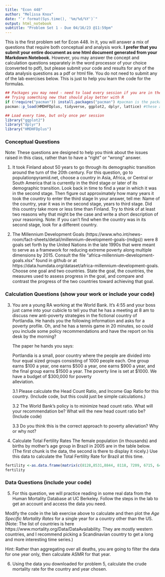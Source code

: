 ```yaml
---
title: "Econ 448"
author: "Melissa Knox"
date: "`r format(Sys.time(), '%m/%d/%Y')`"
output: html_notebook
subtitle: "Problem Set 1 - Due 04/16/23 @11:59pm"
---
```


This is the first problem set for Econ 448.  In it, you will answer a mix of questions that require both conceptual and analysis work.  **I prefer that you submit your entire document as one html document generated from your Markdown Notebook.** However, you may answer the concept and calculation questions separately in the word processor of your choice (converted to pdf), but please submit your code and results for any of the data analysis questions as a pdf or html file. You do not need to submit any of the lab exercises below.  This is just to help you learn the code for the formulas.
```r
## Packages you may need - need to load every session if you are in the cloud
## Trying something new that should play better with R
if (!require("pacman")) install.packages("pacman") #pacman is the package that installs packages nicely
pacman::p_load(HMDHFDplus, tidyverse, ggplot2, dplyr, lattice) #these are the packages you may need

```

```r
## Load every time, but only once per session 
library("ggplot2")
library("dplyr")
library("HMDHFDplus")
```


### Conceptual Questions
Note: These questions are designed to help you think about the issues raised in this class, rather than to have a "right" or "wrong" answer.

1. It took Finland about 50 years to go through its demographic transition around the turn of the 20th century.  For this question, go to populationpyramid.net, choose a country in Asia, Africa, or Central or South America that is currently in the third stage or later of its demographic transition.  Look back in time to find a year in which it was in the second stage.  Then figure out approximately how many years it took the country to enter the third stage  In your answer, tell me: Name of the country, year it was in the second stage, years to third stage.  Did this country take more or less time than Finland.  Try to think of at least two reasons why that might be the case and write a short description of your reasoning. Note: If you can't find when the country was in its second stage, look for a different country.

2. The Millennium Development Goals (https://www.who.int/news-room/fact-sheets/detail/millennium-development-goals-(mdgs)) were 8 goals set forth by the United Nations in the late 1990s that were meant to serve as a framework for reducing extreme poverty along multiple dimensions by 2015. Consult the file "africa-millennium-development-goals.xlsx" found in github or at https://data.humdata.org/dataset/africa-millennium-development-goals. Choose one goal and two countries. State the goal, the countries, the measures used to assess progress in the goal, and compare and contrast the progress of the two countries toward achieving that goal.  

### Calculation Questions (show your work or include your code)
3. You are a young RA working at the World Bank.  It’s 4:55 and your boss just came into your cubicle to tell you that he has a meeting at 8 am to discuss new anti-poverty strategies in the fictional country of Portlandia.  He hands you the following information and asks for a poverty profile.  Oh, and he has a tennis game in 20 minutes, so could you include some policy recommendations and have the report on his desk by the morning?  

    The paper he hands you says:
      
      Portlandia is a small, poor country where the people are divided into four equal sized groups consisting of 
      1000 people each.  One group earns $100 a year, one earns $500 a year, one earns $900 a year, and the final 
      group earns $1500 a year.  The poverty line is set at $1000.  We have a budget of $300,000 for poverty      
      alleviation. 

    3.1 Please calculate the Head Count Ratio, and Income Gap Ratio for this country. (Include code, but this could
    just be simple calculations.)
    
    3.2	The World Bank’s policy is to minimize head count ratio.  What will your recommendation be?  What will the 
    new head count ratio be? (Include code)
    
    3.3 Do you think this is the correct approach to poverty alleviation?  Why or why not? 

4. Calculate Total Fertility Rates
The female population (in thousands) and births by mother's age group in Brazil in 2005 are in the table below. (The first chunk is the data, the second is there to display it nicely.) Use this data to calculate the Total Fertility Rate for Brazil at this time.
```r
fertility <-as.data.frame(matrix(c(8128,8531,8844, 8118, 7209, 6715, 6409,367.9,530.2,449.6, 264.4, 126.5, 38.4, 6.8), nrow=7, ncol=2, dimnames=list(c("15-19","20-24","25-29","30-34","35-39","40-44","45-49"), c("Population_Thousands","Births_Thousands"))))
fertility
```

### Data Questions (include your code)
5. For this question, we will practice reading in some real data from the Human Mortality Database at UC Berkeley.  Follow the steps in the lab to get an account and access the data you need.

  Modify the code in the lab exercise above to calculate and then   plot the *Age Specific Mortality Rates* for a single year for     a country other than the US.  (Note: The list of countries is here https://www.mortality.org/Data/DataAvailability. They are mostly western countries, and I recommend picking a               Scandinavian country to get a long and more interesting time series.)

  Hint: Rather than aggregating over all deaths, you are going to filter the data for one year only, then calculate ASMR for that year. 

6. Using the data you downloaded for problem 5, calculate the crude mortality rate for the country and year chosen.
